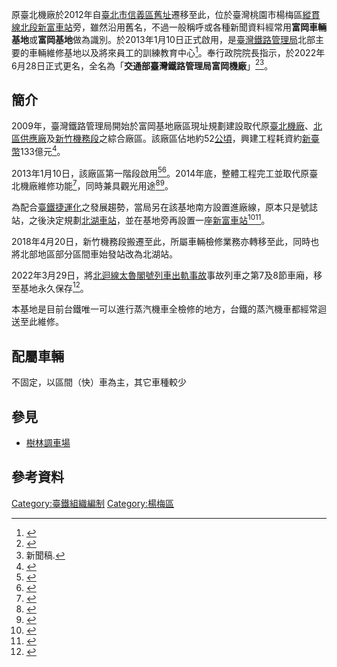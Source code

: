 {{expand|time=2014-08-12T10:47:43+00:00}}
{{Infobox railway depot
 | name         = 交通部臺灣鐵路管理局富岡機廠
 | foreign_name = TRA Fugang Vehicle Depot
 | image        = 北湖火車站 (Beihu Station) 順行方向鐵軌 (8130054552).jpg
 | image_width  = 
 | image_alt    = 250
 | caption      = 北湖進廠線
 | location     = {{TWN}}[[桃園市|桃園市]][[楊梅區|楊梅區]]富豐里9鄰富全街1號
 | coordinates  = {{coord|24|55|58.44|N|121|4|2.74|E|}}
 | owner        = [[臺灣鐵路管理局|臺灣鐵路管理局]]
 | operator     = 機務處
 | depotcode    = 
 | type         = 地上車輛段
 | opened       = 2013年
 | closed       = 
 | original     = 
 | pregrouping  = 
 | postgrouping = 
 | roads        = 
 | rollingstock = 
 | routes       = [[西部幹線|西部幹線]]
}}
原臺北機廠於2012年自[[臺北機廠_(國定古蹟)|臺北市信義區舊址]]遷移至此，位於臺灣桃園市楊梅區[[縱貫線北段|縱貫線北段]][[新富車站|新富車站]]旁，雖然沿用舊名，不過一般稱呼或各種新聞資料經常用'''富岡車輛基地'''或'''富岡基地'''做為識別。於2013年1月10日正式啟用，是[[臺灣鐵路管理局|臺灣鐵路管理局]]北部主要的車輛維修基地以及將來員工的訓練教育中心<ref>{{Citation|last=中時電子報|title=台鐵富岡基地 亞洲最大鐵道園區|date=2013-01-09|url=https://www.youtube.com/watch?v=AsPS8NQmlPI|accessdate=2017-03-10}}</ref>。奉行政院院長指示，於2022年6月28日正式更名，全名為「'''交通部臺灣鐵路管理局富岡機廠'''」<ref>{{cite news |title=台鐵機廠正名！台北機廠搖身「富岡機廠」高雄機廠也要調整 |author=胡順惠 |publisher=蘋果日報 |date=2022-06-28|accessdate=2022-06-28|url=https://www.appledaily.com.tw/life/20220628/4A0745181C89DB4DB326A36B09| deadurl=yes }}</ref><ref>新聞稿.{{Cite web|url= https://www.railway.gov.tw/tra-tip-web/tip/tip009/tip911/newsDtl?newsNo=8ae4cac281b0d8080181b2a4d22e01a5&page=0 |title=交通部臺灣鐵路管理局富岡機廠正名揭牌|accessdate=2020-06-30}}</ref>。

== 簡介 ==
2009年，臺灣鐵路管理局開始於富岡基地廠區現址規劃建設取代原[[臺北機廠|臺北機廠]]、[[北區供應廠|北區供應廠]]及[[新竹機務段|新竹機務段]]之綜合廠區。該廠區佔地約52[[公頃|公頃]]，興建工程耗資約[[新臺幣|新臺幣]]133億元<ref>{{Cite news|url=http://www.nownews.com/n/2013/01/11/341606|title=台鐵拼觀光！「火車醫院」富岡基地正式啟用|last=彭夢竺|first=|date=2013-01-11|work=|newspaper=NOWnews 今日新聞|accessdate=2017-03-10|language=zh-TW|deadurl=yes|archiveurl=https://archive.is/20160706150438/http://www.nownews.com/n/2013/01/11/341606|archivedate=2016-07-06}}</ref>。

2013年1月10日，該廠區第一階段啟用<ref>{{Cite web|url=http://www.president.gov.tw/Default.aspx?tabid=131&itemid=28984|title=總統出席臺鐵富岡車輛基地啟用典禮|accessdate=2017-03-10}}</ref><ref>{{Cite news|url=http://www.tycg.gov.tw/ch/home.jsp?id=9&parentpath=0%2C1&mcustomize=news_view.jsp&dataserno=201301100001&toolsflag=Y|title=台鐵富岡車輛基地第一階段啟用|last=|first=|date=2014-08-12|work=|newspaper=[[桃園縣政府|桃園縣政府]]入口網站|accessdate=2017-03-10|deadurl=yes|archiveurl=https://archive.is/20140812094231/http://www.tycg.gov.tw/ch/home.jsp?id=9&parentpath=0,1&mcustomize=news_view.jsp&dataserno=201301100001&toolsflag=Y|archivedate=2014-08-12}}</ref>。2014年底，整體工程完工並取代原臺北機廠維修功能<ref>{{Cite web|url=http://www.railway.gov.tw/tw/cp.aspx?sn=3660|title=TRA WebSite - tw|accessdate=2017-03-10|date=2008-12-11|last=交通部臺灣鐵路管理局|work=交通部臺灣鐵路管理局|archive-url=https://web.archive.org/web/20170808193710/http://www.railway.gov.tw/tw/cp.aspx?sn=3660|archive-date=2017-08-08|dead-url=yes}}</ref>，同時兼具觀光用途<ref>{{Cite news|url=http://www.tcoc.org.tw/articles/20130110-d6904c1e|title=台鐵臺北機廠遷至桃園富岡車輛基地，現代化、高效率修車工場今啟用|last=|first=|date=|work=|newspaper=台灣商會聯合資訊網|accessdate=2017-03-10|language=zh-TW}}</ref><ref>{{Cite news|url=http://news.tvbs.com.tw/entry/1989|title=「新火車醫院」　台鐵富岡機廠拚觀光|last=TVBS|first=|date=|work=|newspaper=[[TVBS|TVBS]]|accessdate=2017-03-10|deadurl=yes|archiveurl=https://archive.is/20170310180925/http://news.tvbs.com.tw/entry/1989|archivedate=2017-03-10}}</ref>。

為配合[[臺鐵捷運化|臺鐵捷運化]]之發展趨勢，當局另在該基地南方設置進廠線，原本只是號誌站，之後決定規劃[[北湖車站|北湖車站]]，並在基地旁再設置一座[[新富車站|新富車站]]<ref>{{Citation|last=臺鐵影音專區|title=臺鐵 富岡車輛基地簡介|date=2013-01-13|url=https://www.youtube.com/watch?v=cm8ZthioZoM|accessdate=2017-03-10}}</ref><ref>{{Cite news|url=http://www.ceci.org.tw/book/94/web/158-173.pdf|title=臺鐵富岡車輛 基地─現代化 維修機廠|date=2017-03-10|newspaper=archive.is|accessdate=2017-03-10|deadurl=yes|archiveurl=https://archive.is/20170310181739/http://www.ceci.org.tw/book/94/web/158-173.pdf|archivedate=2017-03-10}}</ref>。

2018年4月20日，新竹機務段搬遷至此，所屬車輛檢修業務亦轉移至此，同時也將北部地區部分區間車始發站改為北湖站。

2022年3月29日，將[[北迴線太魯閣號列車出軌事故|北迴線太魯閣號列車出軌事故]]事故列車之第7及8節車廂，移至基地永久保存<ref>{{Cite news|url=https://newtalk.tw/news/view/2022-04-01/732952|title=太魯閣號事故週年！2撞毀車廂安置「富岡基地」現場畫面曝光|date=2022-04-01|newspaper=archive.is|accessdate=|deadurl=yes|archiveurl=|archivedate=}}</ref>。

本基地是目前台鐵唯一可以進行蒸汽機車全檢修的地方，台鐵的蒸汽機車都經常迴送至此維修。

== 配屬車輛 ==
不固定，以區間（快）車為主，其它車種較少

== 參見 ==
*[[樹林調車場|樹林調車場]]

== 參考資料 ==
{{reflist|colwidth=|2}}

[[Category:臺鐵組織編制|Category:臺鐵組織編制]]
[[Category:楊梅區|Category:楊梅區]]